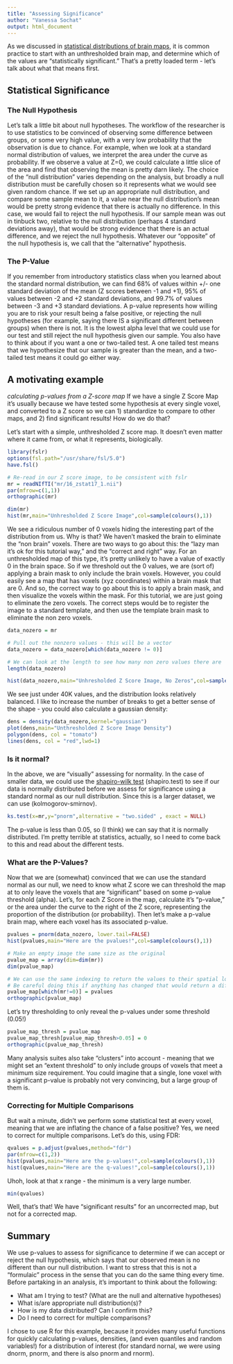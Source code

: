 ```yaml
---
title: "Assessing Significance"
author: "Vanessa Sochat"
output: html_document
---
```


As we discussed in [statistical distributions of brain maps]("/statistics.statistics-brain-maps"), it is common practice to start with an unthresholded brain map, and determine which of the values are "statistically significant."  That's a pretty loaded term - let's talk about what that means first.

## Statistical Significance

### The Null Hypothesis
Let's talk a little bit about null hypotheses.  The workflow of the researcher is to use statistics to be convinced of observing some difference between groups, or some very high value, with a very low probability that the observation is due to chance.  For example, when we look at a standard normal distribution of values, we interpret the area under the curve as probability.  If we observe a value at Z=0, we could calculate a little slice of the area and find that observing the mean is pretty darn likely.  The choice of the "null distribution" varies depending on the analysis, but broadly a null distribution must be carefully chosen so it represents what we would see given random chance.  If we set up an appropriate null distribution, and compare some sample mean to it, a value near the null distribution's mean would be pretty strong evidence that there is actually no difference.  In this case, we would fail to reject the null hypothesis.  If our sample mean was out in tinbuck two, relative to the null distribution (perhaps 4 standard deviations away), that would be strong evidence that there is an actual difference, and we reject the null hypothesis. Whatever our "opposite" of the null hypothesis is, we call that the "alternative" hypothesis.

### The P-Value
If you remember from introductory statistics class when you learned about the standard normal distribution, we can find 68% of values within +/- one standard deviation of the mean (Z scores between -1 and +1), 95% of values between -2 and +2 standard deviations, and 99.7% of values between -3 and +3 standard deviations. A p-value represents how willing you are to risk your result being a false positive, or rejecting the null hypotheses (for example, saying there IS a significant different between groups) when there is not.  It is the lowest alpha level that we could use for our test and still reject the null hypothesis given our sample.  You also have to think about if you want a one or two-tailed test.  A one tailed test means that we hypothesize that our sample is greater than the mean, and a two-tailed test means it could go either way.

## A motivating example
*calculating p-values from a Z-score map*
If we have a single Z Score Map it's usually because we have tested some hypothesis at every single voxel, and converted to a Z score so we can 1) standardize to compare to other maps, and 2) find significant results! How do we do that?   

Let's start with a simple, unthresholded Z score map.  It doesn't even matter where it came from, or what it represents, biologically.

```r
library(fslr)
options(fsl.path="/usr/share/fsl/5.0")
have.fsl()

# Re-read in our Z score image, to be consistent with fslr
mr = readNIfTI("mr/16_zstat17_1.nii")
par(mfrow=c(1,1))
orthographic(mr)

dim(mr)
hist(mr,main="Unhresholded Z Score Image",col=sample(colours(),1))
```

We see a ridiculous number of 0 voxels hiding the interesting part of the distribution from us.  Why is that? We haven't masked the brain to eliminate the "non brain" voxels.  There are two ways to go about this: the "lazy man it's ok for this tutorial way," and the "correct and right" way.  For an unthresholded map of this type, it's pretty unlikely to have a value of exactly 0 in the brain space.  So if we threshold out the 0 values, we are (sort of) applying a brain mask to only include the brain voxels.  However, you could easily see a map that has voxels (xyz coordinates) within a brain mask that are 0.  And so, the correct way to go about this is to apply a brain mask, and then visualize the voxels within the mask.  For this tutorial, we are just going to eliminate the zero voxels.  The correct steps would be to register the image to a standard template, and then use the template brain mask to eliminate the non zero voxels.

```r
data_nozero = mr

# Pull out the nonzero values - this will be a vector
data_nozero = data_nozero[which(data_nozero != 0)]

# We can look at the length to see how many non zero values there are
length(data_nozero)

hist(data_nozero,main="Unhresholded Z Score Image, No Zeros",col=sample(colours(),1),breaks=100)
```

We see just under 40K values, and the distribution looks relatively balanced. I like to increase the number of breaks to get a better sense of the shape - you could also calculate a gaussian density:

```r
dens = density(data_nozero,kernel="gaussian")
plot(dens,main="Unthresholded Z Score Image Density")
polygon(dens, col = "tomato")
lines(dens, col = "red",lwd=1)
```

### Is it normal?
In the above, we are "visually" assessing for normality.  In the case of smaller data, we could use the [shapiro-wilk test](http://en.wikipedia.org/wiki/Shapiro%E2%80%93Wilk_test) (shapiro.test) to see if our data is normally distributed before we assess for significance using a standard normal as our null distribution.  Since this is a larger dataset, we can use (kolmogorov-smirnov).

```r
ks.test(x=mr,y="pnorm",alternative = "two.sided" , exact = NULL)
```

The p-value is less than 0.05, so (I think) we can say that it is normally distributed. I'm pretty terrible at statistics, actually, so I need to come back to this and read about the different tests.

### What are the P-Values?
Now that we are (somewhat) convinced that we can use the standard normal as our null, we need to know what Z score we can threshold the map at to only leave the voxels that are "significant" based on some p-value threshold (alpha).  Let's, for each Z Score in the map, calculate it's "p-value," or the area under the curve to the right of the Z score, representing the proportion of the distribution (or probability). Then let's make a p-value brain map, where each voxel has its associated p-value.

```r
pvalues = pnorm(data_nozero, lower.tail=FALSE)      
hist(pvalues,main="Here are the pvalues!",col=sample(colours(),1))

# Make an empty image the same size as the original
pvalue_map = array(dim=dim(mr))
dim(pvalue_map)

# We can use the same indexing to return the values to their spatial locations
# Be careful doing this if anything has changed that would return a different index
pvalue_map[which(mr!=0)] = pvalues
orthographic(pvalue_map)
```

Let's try thresholding to only reveal the p-values under some threshold (0.05!)

```r
pvalue_map_thresh = pvalue_map
pvalue_map_thresh[pvalue_map_thresh>0.05] = 0
orthographic(pvalue_map_thresh)
```

Many analysis suites also take "clusters" into account - meaning that we might set an "extent threshold" to only include groups of voxels that meet a minimum size requirement.  You could imagine that a single, lone voxel with a significant p-value is probably not very convincing, but a large group of them is.

### Correcting for Multiple Comparisons
But wait a minute, didn't we perform some statistical test at every voxel, meaning that we are inflating the chance of a false positive?  Yes, we need to correct for multiple comparisons. Let's do this, using FDR: 

```r
qvalues = p.adjust(pvalues,method="fdr")
par(mfrow=c(1,2))
hist(pvalues,main="Here are the p-values!",col=sample(colours(),1))
hist(qvalues,main="Here are the q-values!",col=sample(colours(),1))
```

Uhoh, look at that x range - the minimum is a very large number.

```r
min(qvalues)
```

Well, that's that! We have "significant results" for an uncorrected map, but not for a corrected map.

## Summary
We use p-values to assess for significance to determine if we can accept or reject the null hypothesis, which says that our observed mean is no different than our null distribution.  I want to stress that this is not a "formulaic" process in the sense that you can do the same thing every time.  Before partaking in an analysis, it's important to think about the following:

 - What am I trying to test? (What are the null and alternative hypotheses)
 - What is/are appropriate null distribution(s)?
 - How is my data distributed? Can I confirm this?
 - Do I need to correct for multiple comparisons?
 
I chose to use R for this example, because it provides many useful functions for quickly calculating p-values, densities, (and even quantiles and random variables!) for a distribution of interest (for standard nornal, we were using dnorm, pnorm, and there is also pnorm and rnorm).